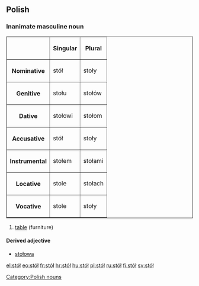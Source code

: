==Polish==

===Inanimate masculine noun===
<table border=1>
<tr><th><th>Singular<th>Plural</tr>
<tr><th>Nominative<td>stół<td>stoły</tr>
<tr><th>Genitive<td>stołu<td>stołów</tr>
<tr><th>Dative<td>stołowi<td>stołom</tr>
<tr><th>Accusative<td>stół<td>stoły</tr>
<tr><th>Instrumental<td>stołem<td>stołami</tr>
<tr><th>Locative<td>stole<td>stołach</tr>
<tr><th>Vocative<td>stole<td>stoły</tr>
</table>
# [[table]] (furniture)

====Derived adjective====
*[[stołowa]]

[[Category:Polish nouns]]

[[el:stół]]
[[eo:stół]]
[[fr:stół]]
[[hr:stół]]
[[hu:stół]]
[[pl:stół]]
[[ru:stół]]
[[fi:stół]]
[[sv:stół]]